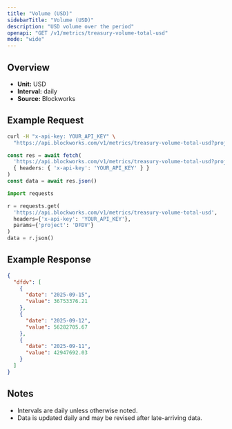 ```yaml
---
title: "Volume (USD)"
sidebarTitle: "Volume (USD)"
description: "USD volume over the period"
openapi: "GET /v1/metrics/treasury-volume-total-usd"
mode: "wide"
---
```


## Overview

- **Unit:** USD
- **Interval:** daily
- **Source:** Blockworks

## Example Request

<CodeGroup>

```bash cURL
curl -H "x-api-key: YOUR_API_KEY" \
  "https://api.blockworks.com/v1/metrics/treasury-volume-total-usd?project=DFDV"
```

```typescript TypeScript
const res = await fetch(
  'https://api.blockworks.com/v1/metrics/treasury-volume-total-usd?project=DFDV',
  { headers: { 'x-api-key': 'YOUR_API_KEY' } }
)
const data = await res.json()
```

```python Python
import requests

r = requests.get(
  'https://api.blockworks.com/v1/metrics/treasury-volume-total-usd',
  headers={'x-api-key': 'YOUR_API_KEY'},
  params={'project': 'DFDV'}
)
data = r.json()
```

</CodeGroup>

## Example Response

```json
{
  "dfdv": [
    {
      "date": "2025-09-15",
      "value": 36753376.21
    },
    {
      "date": "2025-09-12",
      "value": 56282705.67
    },
    {
      "date": "2025-09-11",
      "value": 42947692.03
    }
  ]
}
```

## Notes
- Intervals are daily unless otherwise noted.
- Data is updated daily and may be revised after late-arriving data.